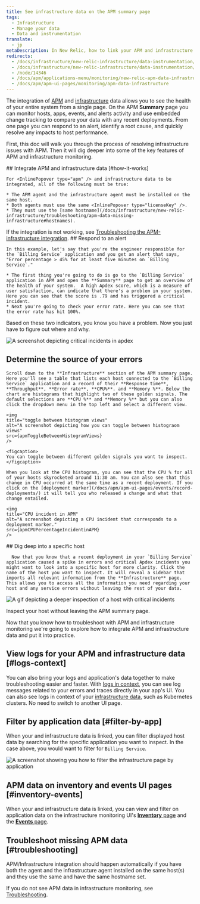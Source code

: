 ```yaml
---
title: See infrastructure data on the APM summary page
tags:
  - Infrastructure
  - Manage your data
  - Data and instrumentation
translate:
  - jp
metaDescription: In New Relic, how to link your APM and infrastructure data together. 
redirects:
  - /docs/infrastructure/new-relic-infrastructure/data-instrumentation/infra-apm-overview
  - /docs/infrastructure/new-relic-infrastructure/data-instrumentation/new-relic-apm-data-infrastructure
  - /node/14346
  - /docs/apm/applications-menu/monitoring/new-relic-apm-data-infrastructure
  - /docs/apm/apm-ui-pages/monitoring/apm-data-infrastructure
---
```







The integration of [APM](/docs/apm/new-relic-apm/getting-started/welcome-new-relic-apm) and [infrastructure](/docs/infrastructure/new-relic-infrastructure/getting-started/welcome-new-relic-infrastructure) data allows you to see the health of your entire system from a single page. On the APM **Summary** page you can monitor hosts, apps, events, and alerts activity and use embedded change tracking to compare your data with any recent deployments. From one page you can respond to an alert, identify a root cause, and quickly resolve any impacts to host performance. 

First, this doc will walk you through the process of resolving infrastructure issues with APM. Then it will dig deeper into some of the key features of APM and infrastructure monitoring. 

<Steps>
  <Step>
    ## Integrate APM and infrastructure data [#how-it-works]

    For <InlinePopover type="apm" /> and infrastructure data to be integrated, all of the following must be true:

    * The APM agent and the infrastructure agent must be installed on the same host.
    * Both agents must use the same <InlinePopover type="licenseKey" />.
    * They must use the [same hostname](/docs/infrastructure/new-relic-infrastructure/troubleshooting/apm-data-missing-infrastructure#hostnames).

If the integration is not working, see [Troubleshooting the APM-infrastructure integration](/docs/infrastructure/new-relic-infrastructure/troubleshooting/apm-data-missing-infrastructure).
    </Step>
    <Step>
    ## Respond to an alert

    In this example, let's say that you're the engineer responsible for the `Billing Service` application and you get an alert that says, "Error percentage > 45% for at least five minutes on `Billing Service`." 
    
    * The first thing you're going to do is go to the `Billing Service` application in APM and open the **Summary** page to get an overview of the health of your system.  A high Apdex score, which is a measure of user satisfaction, can indicate that there's a problem in your system. Here you can see that the score is .79 and has triggered a critical incident. 
    * Next you're going to check your error rate. Here you can see that the error rate has hit 100%. 

Based on these two indicators, you know you have a problem. Now you just have to figure out where and why.  


  <img
    title="Apdex incidents"
    alt="A screenshot depicting critical incidents in apdex"
    src={apmCriticalIncidentsinApdex}
    />
    </Step>
    <Step>
   ## Determine the source of your errors

    Scroll down to the **Infrastructure** section of the APM summary page. Here you'll see a table that lists each host connected to the `Billing Service` application and a record of their **Response time**, **Throughput**, **Error rate**, **CPU%**. and **Memory %**. Below the chart are histograms that highlight two of these golden signals. The default selections are **CPU %** and **Memory %** but you can also click the dropdown menu in the top left and select a different view.

    <img
    title="toggle between histogram views"
    alt="A screenshot depicting how you can toggle between histograom views"
    src={apmToggleBetweenHistogramViews}
    />

    <figcaption>
    You can toggle between different golden signals you want to inspect. 
    </figcaption>

    When you look at the CPU histogram, you can see that the CPU % for all of your hosts skyrocketed around 11:30 am. You can also see that this change in CPU occurred at the same time as a recent deployment. If you click on the [deployment marker](/docs/apm/apm-ui-pages/events/record-deployments/) it will tell you who released a change and what that change entailed. 

    <img
    title="CPU incident in APM"
    alt="A screenshot depicting a CPU incident that corresponds to a deployment marker."
    src={apmCPUPercentageIncidentinAPM}
    />
  </Step>
    <Step>
     ## Dig deep into a specific host
      
      Now that you know that a recent deployment in your `Billing Service` application caused a spike in errors and critical Apdex incidents you might want to look into a specific host for more clarity. Click the name of the host you want to inspect. It will reveal a sidebar that imports all relevant information from the **Infrastructure** page. This allows you to access all the information you need regarding your host and any service errors without leaving the rest of your data. 

  <img
    title="host with critical incidents"
    alt="A gif depicting a deeper inspection of a host with critical incidents"
    src={apmExploringaSpecificHostinAPM}
  />

  <figcaption>
    Inspect your host without leaving the APM summary page. 
  </figcaption>
  </Step>
</Steps>

Now that you know how to troubleshoot with APM and infrastructure monitoring we're going to explore how to integrate APM and infrastructure data and put it into practice. 

## View logs for your APM and infrastructure data [#logs-context]

You can also bring your logs and application's data together to make troubleshooting easier and faster. With [logs in context](/docs/logs/logs-context/configure-logs-context-apm-agents/), you can see log messages related to your errors and traces directly in your app's UI. You can also see logs in context of your [infrastructure data](/docs/logs/forward-logs/forward-your-logs-using-infrastructure-agent/), such as Kubernetes clusters. No need to switch to another UI page.

## Filter by application data [#filter-by-app]

When your <InlinePopover type="apm" /> and infrastructure data is linked, you can filter displayed host data by searching for the specific application you want to inspect. In the case above, you would want to filter for `Billing Service`.

<img
    title="filter by application"
    alt="A screenshot showing you how to filter the infrastructure page by application"
    src={apmFilterbyApplication}
/>

## APM data on inventory and events UI pages [#inventory-events]

When your <InlinePopover type="apm" /> and infrastructure data is linked, you can view and filter on application data on the infrastructure monitoring UI's [**Inventory** page](/docs/infrastructure/new-relic-infrastructure/infrastructure-ui-pages/infrastructure-inventory-page-search-your-entire-infrastructure) and the [**Events** page](/docs/infrastructure/new-relic-infrastructure/infrastructure-ui-pages/infrastructure-events-page-live-feed-every-agent).

## Troubleshoot missing APM data [#troubleshooting]

APM/Infrastructure integration should happen automatically if you have both the <InlinePopover type="apm" /> agent and the infrastructure agent installed on the same host(s) and they use the same <InlinePopover type="licenseKey" /> and have the same hostname set. 

If you do not see APM data in infrastructure monitoring, see [Troubleshooting](/docs/infrastructure/new-relic-infrastructure/troubleshooting/troubleshooting-apm-data-not-infrastructure).
